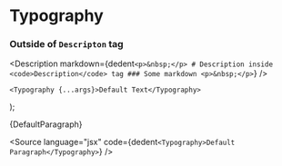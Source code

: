 
<Meta
	title="Typography/MDX"
	component={Typography}
/>

# Typography
### Outside of `Descripton` tag

<Description markdown={dedent`
	<p>&nbsp;</p>
	# Description inside <code>Description</code> tag
	### Some markdown
	<p>&nbsp;</p>
`} />

	<Typography {...args}>Default Text</Typography>
);


<Story name="Default Paragraph">
	{DefaultParagraph}
</Story>

<ArgsTable story="Default Paragraph" />

<Source
	language="jsx"
	code={dedent`
		<Typography>Default Paragraph</Typography>
	`}
/>